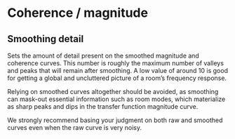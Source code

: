 # Coherence / magnitude

## Smoothing detail
Sets the amount of detail present on the smoothed magnitude and coherence curves. 
This number is roughly the maximum number of valleys and peaks that will remain after smoothing. 
A low value of around 10 is good for getting a global and uncluttered picture of a room's frequency response.

:::{.callout-note}
Relying on smoothed curves altogether should be avoided, as smoothing can mask-out essential information such as room modes, which materialize as sharp peaks and dips in the transfer function magnitude curve. 

We strongly recommend basing your judgment on both raw and smoothed curves even when the raw curve is very noisy.
:::
